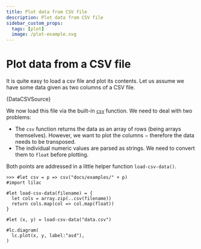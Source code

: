 ```yaml
---
title: Plot data from CSV file
description: Plot data from CSV file
sidebar_custom_props:
  tags: [plot]
  image: /plot-example.svg
---
```


# Plot data from a CSV file

It is quite easy to load a csv file and plot its contents. Let us assume we have some data given as two columns of a CSV file. 


<CodeBlock title="data.csv">{DataCSVSource}</CodeBlock>

We now load this file via the built-in [`csv`](https://typst.app/docs/reference/data-loading/csv/) function. We need to deal with two problems:
- The `csv` function returns the data as an array of rows (being arrays themselves). However, we want to plot the columns − therefore the data needs to be transposed. 
- The individual numeric values are parsed as strings. We need to convert them to `float` before plotting. 

Both points are addressed in a little helper function `load-csv-data()`. 

```typ example title=plot-example
>>> #let csv = p => csv("docs/examples/" + p)
#import lilac

#let load-csv-data(filename) = {
  let cols = array.zip(..csv(filename)) 
  return cols.map(col => col.map(float))
}

#let (x, y) = load-csv-data("data.csv")

#lc.diagram(
  lc.plot(x, y, label:"asd"),
)
```
